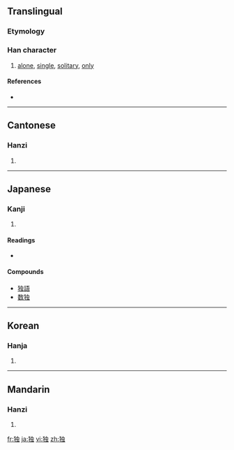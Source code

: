 {{also|獨}}
==Translingual==

===Etymology===
{{Han simp|獨|f=蜀|t=虫}}

===Han character===
{{Han char|rn=94|rad=犬|as=06|sn=9|four=|canj=大竹中一戈 (KHLMI)}}

# [[alone]], [[single]], [[solitary]], [[only]]

====References====
* {{Han ref|kx=0711.101|dkj=20406|dj=1123.090|hdz=21344.060|uh=72EC|ud=29420}}

----

==Cantonese==

===Hanzi===
{{yue-hanzi|tra=獨|jyut=duk6|y=duk6}}

# {{defn|Cantonese|sort=犬06}}

----

==Japanese==

===Kanji===
{{ja-kanji|grade=5|rs=犬06}}

# {{defn|Japanese|sort=犬06}}

====Readings====
* {{ja-readings|on=[[どく]] (doku)|kun=[[ひとり]] (hitori)}}

====Compounds====
* [[独語]]
* [[数独]]

----

==Korean==

===Hanja===
{{ko-hanja|hangeul=독|eumhun=|rv=dok|mr=tok|y=tok}}

# {{defn|Korean|sort=犬06}}

----

==Mandarin==

===Hanzi===
{{cmn-hanzi|tra=獨|pin=[[dú]] ([[du2]])|wg=tu<sup>2</sup>}}

# {{defn|Mandarin|sort=犬06}}

[[fr:独]]
[[ja:独]]
[[vi:独]]
[[zh:独]]